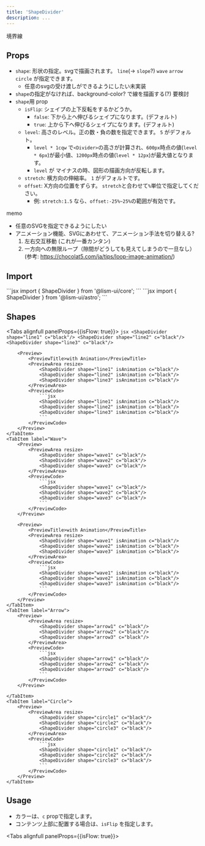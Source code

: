 ```yaml
---
title: 'ShapeDivider'
description: ...
---
```




境界線

## Props

- `shape`: 形状の指定。svgで描画されます。 `line`(→ `slope`?) `wave` `arrow` `circle` が指定できます。
	- 任意のsvgの受け渡しができるようにしたい<MemoBadge>未実装</MemoBadge>
- `shape`の指定がなければ、background-color? で線を描画する(?) <MemoBadge>要検討</MemoBadge>
- `shape`用 prop
	- `isFlip`: シェイプの上下反転をするかどうか。 
		- `false`: 下から上へ伸びるシェイプになります。(デフォルト)
		- `true`: 上から下へ伸びるシェイプになります。(デフォルト)
	- `level`: 高さのレベル。正の数・負の数を指定できます。 `5` がデフォルト。
		- `level * 1cqw` で`<Divider>`の高さが計算され、`600px`時点の値(`level * 6px`)が最小値、`1200px`時点の値(`level * 12px`)が最大値となります。
		- `level` が マイナスの時、図形の描画方向が反転します。
	- `stretch`: 横方向の伸縮率。 `1` がデフォルトです。
	- `offset`: X方向の位置をずらす。 `stretch`と合わせて`%`単位で指定してください。
		- 例: `stretch:1.5` なら、`offset:-25%~25%`の範囲が有効です。


memo 
- 任意のSVGを指定できるようにしたい
- アニメーション機能、SVGにあわせて、アニメーション手法を切り替える?
	1. 左右交互移動 (これが一番カンタン)
	2. 一方向への無限ループ（隙間がどうしても見えてしまうので一旦なし）  
	(参考: https://chocolat5.com/ja/tips/loop-image-animation/)


## Import

<Preview>
	<PreviewCode slot='tab' label='React'>
```jsx
import { ShapeDivider } from '@lism-ui/core';
```
	</PreviewCode>
	<PreviewCode slot='tab' label='Astro'>
```jsx
import { ShapeDivider } from '@lism-ui/astro';
```
	</PreviewCode>
</Preview>

## Shapes
<Tabs alignfull panelProps={{isFlow: true}}>
	<TabItem label="Line">
		<Preview>
			<PreviewArea resize>
				<ShapeDivider shape="line1" c="black"/>
				<ShapeDivider shape="line2" c="black"/>
				<ShapeDivider shape="line3" c="black"/>
			</PreviewArea>
			<PreviewCode>
				```jsx
				<ShapeDivider shape="line1" c="black"/>
				<ShapeDivider shape="line2" c="black"/>
				<ShapeDivider shape="line3" c="black"/>
				```
			</PreviewCode>
		</Preview>

		<Preview>
			<PreviewTitle>with Animation</PreviewTitle>
			<PreviewArea resize>
				<ShapeDivider shape="line1" isAnimation c="black"/>
				<ShapeDivider shape="line2" isAnimation c="black"/>
				<ShapeDivider shape="line3" isAnimation c="black"/>
			</PreviewArea>
			<PreviewCode>
				```jsx
				<ShapeDivider shape="line1" isAnimation c="black"/>
				<ShapeDivider shape="line2" isAnimation c="black"/>
				<ShapeDivider shape="line3" isAnimation c="black"/>
				```
			</PreviewCode>
		</Preview>
	</TabItem>
	<TabItem label="Wave">
		<Preview>
			<PreviewArea resize>
				<ShapeDivider shape="wave1" c="black"/>
				<ShapeDivider shape="wave2" c="black"/>
				<ShapeDivider shape="wave3" c="black"/>
			</PreviewArea>
			<PreviewCode>
				```jsx
				<ShapeDivider shape="wave1" c="black"/>
				<ShapeDivider shape="wave2" c="black"/>
				<ShapeDivider shape="wave3" c="black"/>
				```
			</PreviewCode>
		</Preview>

		<Preview>
			<PreviewTitle>with Animation</PreviewTitle>
			<PreviewArea resize>
				<ShapeDivider shape="wave1" isAnimation c="black"/>
				<ShapeDivider shape="wave2" isAnimation c="black"/>
				<ShapeDivider shape="wave3" isAnimation c="black"/>
			</PreviewArea>
			<PreviewCode>
				```jsx
				<ShapeDivider shape="wave1" isAnimation c="black"/>
				<ShapeDivider shape="wave2" isAnimation c="black"/>
				<ShapeDivider shape="wave3" isAnimation c="black"/>
				```
			</PreviewCode>
		</Preview>
	</TabItem>
	<TabItem label="Arrow">
		<Preview>
			<PreviewArea resize>
				<ShapeDivider shape="arrow1" c="black"/>
				<ShapeDivider shape="arrow2" c="black"/>
				<ShapeDivider shape="arrow3" c="black"/>
			</PreviewArea>
			<PreviewCode>
				```jsx
				<ShapeDivider shape="arrow1" c="black"/>
				<ShapeDivider shape="arrow2" c="black"/>
				<ShapeDivider shape="arrow3" c="black"/>
				```
			</PreviewCode>
		</Preview>

	</TabItem>
	<TabItem label="Circle">
		<Preview>
			<PreviewArea resize>
				<ShapeDivider shape="circle1" c="black"/>
				<ShapeDivider shape="circle2" c="black"/>
				<ShapeDivider shape="circle3" c="black"/>
			</PreviewArea>
			<PreviewCode>
				```jsx
				<ShapeDivider shape="circle1" c="black"/>
				<ShapeDivider shape="circle2" c="black"/>
				<ShapeDivider shape="circle3" c="black"/>
				```
			</PreviewCode>
		</Preview>
	</TabItem>
</Tabs>


## Usage

- カラーは、`c` propで指定します。
- コンテンツ上部に配置する場合は、`isFlip` を指定します。

<Tabs alignfull panelProps={{isFlow: true}}>
	<TabItem label="Line">
		<LineDemo />
	</TabItem>
	<TabItem label="Wave">
		<WaveDemo />
	</TabItem>
	<TabItem label="Arrow">
		<ArrowDemo />
	</TabItem>
	<TabItem label="Circle">
		<CircleDemo />
	</TabItem>
</Tabs>

